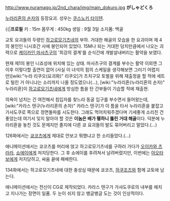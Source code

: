 http://www.nuramago.jp/2nd_chara/img/main_dokuro.jpg
'''がしゃどくろ'''

[[누라리횬의 손자]]의 등장요괴. 성우는 [[쿠스노키 타이텐]].

{{|'''프로필'''
키 : 15m
몸무게 : 450kg
생일 : 9월 3일
소지품: 백골


교토 요괴들의 두령인 [[하고로모기츠네]]의 부하. 거대한 해골의 모습을 한 요괴이며 제 4의 봉인인 니시호간 사에 봉인되어 있었다. 15M나 되는 거대한 덩치만큼에서 나오는 괴력으로 [[케이카인 마사츠구]]의 '최강의 결계'를 순식간에 개발살내버리는 활약을 보였다.

현재 제1의 봉인 니죠성에 위치해 있는 상태. 마사츠구의 결계를 부수는 활약 이외엔 그 이후 이렇다할 출연이 없어 (사실 이 녀석의 힘의 스케일을 생각해보면 그러기 어렵지만)[wiki:"누라 리쿠오(요괴화)" 리쿠오]가 츠치구모 토벌을 위해 재출정을 할 적에 세트로 털린 거 아니냐는 소리까지 나올 정도였으나(…), [wiki:"누라리횬(누라리횬의 손자)" 누라리횬]이 [[하고로모기츠네]]에게 방심한 틈을 탄 간부들이 기습할 적에 재출현.

의욕이 넘치는 건 여전해서 침입자를 찾느라 동굴 입구를 부수면서 들어왔는데, [wiki:"카라스 텐구(누라리횬의 손자)" 카라스 텐구]가 이 틈을 타서 누라리횬을 붙잡고 가샤도쿠로 쪽으로 정면돌파를 시도한다. 그래도 먹어치워주겠다며 기세좋게 소리친 건 좋았는데 여기서 잊지 말아야 할 것은 '''이놈은 배가 휑하니 뚫린 거대 해골'''이다. 덕분에 누라리횬을 놓친 것도 문제지만 졸지에 다른 쿄 요괴들의 발도 묶어버리고 말았다.(…)

126화에서는 [[쿄코츠]]에게 제대로 안보고 뭐했냐고 한 소리들었다.(...)

애니메이션에서는 쿄코츠를 머리에 얹고 하고로모기츠네를 구하러 가다가 [[오이카와 츠라라]], [[쇼에이]]에게 저지당한다. 그 후 쇼에이를 후려쳐서 날려버렸지만, 이번에는 [[아오타보]]에게 저지당하고, 싸움 끝에 패배한다.

134화에서는 하고로모기츠네에 대한 충성심 때문에 쿄코츠, [[하쿠조즈]]와 함께 교토에 남는다.

애니메이션에서는 전신이 CG로 제작되었다. 카라스 텐구가 가샤도쿠로의 내부를 헤치고 지나가는 장면이 일품. 두 눈이 쉬지 않고 뱅글뱅글 도는 것이 인상적이다.
